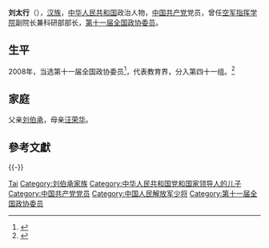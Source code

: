 '''刘太行'''（{{bd|1939年||}}），[[汉族|汉族]]，[[中华人民共和国|中华人民共和国]]政治人物，[[中国共产党|中国共产党]]党员，曾任[[空军指挥学院|空军指挥学院]]副院长兼科研部部长，[[第十一届全国政协委员|第十一届全国政协委员]]。

== 生平 ==
2008年，当选第十一届全国政协委员<ref>{{cite news|title=第十一届全国政协委员名单|url=http://www.indaa.com.cn/zt/2009qglh/zxzs/200903/t20090303_127573.html|accessdate=2013-04-09|newspaper=新华社北京1月25日电 中国人民政治协商会议第十一届全国委员会委员名单(共2237人，2008年1月25日政协第十届全国委员会常务委员会第二十次会议通过)|date=2008年1月25日|deadurl=yes|archiveurl=https://web.archive.org/web/20130928014403/http://www.indaa.com.cn/zt/2009qglh/zxzs/200903/t20090303_127573.html|archivedate=2013年9月28日}}</ref>，代表教育界，分入第四十一组。<ref>{{cite news|title=全国政协信息-刘太行|url=http://www.cppcc.gov.cn/CMS/wylibary/showJcwyxtInfoWylibary.action?tabJcwyxt.guid=11W0013920&wytype=wjwy|accessdate=2013-04-11|newspaper=全国政协委员会|archive-date=2019-06-09|archive-url=https://web.archive.org/web/20190609193553/http://www.cppcc.gov.cn/CMS/wylibary/showJcwyxtInfoWylibary.action?tabJcwyxt.guid=11W0013920&wytype=wjwy|dead-url=no}}</ref>

== 家庭 ==
父亲[[刘伯承|刘伯承]]，母亲[[汪荣华|汪荣华]]。

== 參考文獻 ==
{{reflist}}

{{-}}
{{中国政治人物小作品}}
{{刘伯承家系}}
{{先辈曾任党和国家领导人的中华人民共和国高级干部|军}}

{{Authority control}}
{{DEFAULTSORT:Liu刘}}
[[Category:刘姓|Tai]]
[[Category:刘伯承家族|Category:刘伯承家族]]
[[Category:中华人民共和国党和国家领导人的儿子|Category:中华人民共和国党和国家领导人的儿子]]
[[Category:中国共产党党员|Category:中国共产党党员]]
[[Category:中国人民解放军少将|Category:中国人民解放军少将]]
[[Category:第十一届全国政协委员|Category:第十一届全国政协委员]]